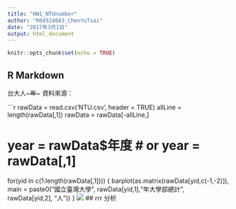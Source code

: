 ```yaml
---
title: "HW1_NTUnumber"
author: "R04524043_ChenYuTsai"
date: "2017年3月1日"
output: html_document
---
```


```r
knitr::opts_chunk$set(echo = TRUE)
```

## R Markdown
台大人~~~年~~~
資料來源：

```r
rawData = read.csv('NTU.csv', header = TRUE)
allLine = length(rawData[,1])
rawData = rawData[-allLine,]

# year = rawData$年度 # or year = rawData[,1]


for(yid in c(1:length(rawData[,1])))
{
  barplot(as.matrix(rawData[yid,c(-1,-2)]), main = paste0("國立臺灣大學", rawData[yid,1],"年大學部總計", rawData[yid,2], "人"))
}
<img src='https://github.com/andytsai8/Andytsai/blob/master/StudentNumberNTU/students.gif'>
## rrr
分析

